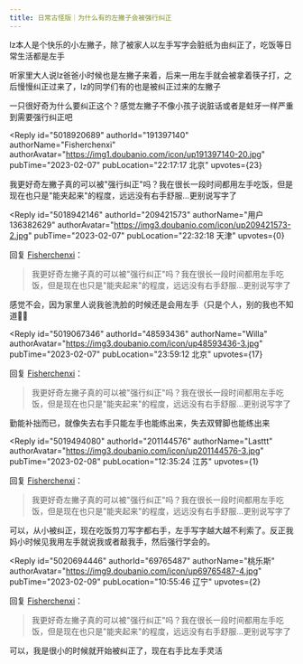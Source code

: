 ```yaml
---
title: 日常古怪版｜为什么有的左撇子会被强行纠正
---
```



<Forum groupName="古怪问题研究中心" groupUrl="https://www.douban.com/group/philosophasters/" archivedAt="2025-05-16T14:48:27.910Z">
  <Post
    id="282892128"
    title="日常古怪版｜为什么有的左撇子会被强行纠正"
    url="https://www.douban.com/group/topic/282892128/?_spm_id=MjA5NDIxNTcz"
    pubTime="2023-02-21"
    highlightUserId="191397140"
  >
lz本人是个快乐的小左撇子，除了被家人以左手写字会脏纸为由纠正了，吃饭等日常生活都是左手

听家里大人说lz爸爸小时候也是左撇子来着，后来一用左手就会被拿着筷子打，之后慢慢纠正过来了，lz的同学们有的也是被纠正过来的左撇子

一只很好奇为什么要纠正这个？感觉左撇子不像小孩子说脏话或者是蛀牙一样严重到需要强行纠正吧

<Reply
  id="5018920689"
  authorId="191397140"
  authorName="Fisherchenxi"
  authorAvatar="https://img1.doubanio.com/icon/up191397140-20.jpg"
  pubTime="2023-02-07"
  pubLocation="22:17:17 北京"
  upvotes={23}
>
我更好奇左撇子真的可以被"强行纠正"吗？我在很长一段时间都用左手吃饭，但是现在也只是"能夹起来"的程度，远远没有右手舒服...更别说写字了
</Reply>

<Reply
  id="5018942146"
  authorId="209421573"
  authorName="用户136382629"
  authorAvatar="https://img3.doubanio.com/icon/up209421573-2.jpg"
  pubTime="2023-02-07"
  pubLocation="22:32:18 天津"
  upvotes={0}
>
回复 [Fisherchenxi](https://www.douban.com/people/191397140/)：
 > 我更好奇左撇子真的可以被"强行纠正"吗？我在很长一段时间都用左手吃饭，但是现在也只是"能夹起来"的程度，远远没有右手舒服...更别说写字了

感觉不会，因为家里人说我爸洗脸的时候还是会用左手（只是个人，别的我也不知道🤷‍♀️
</Reply>

<Reply
  id="5019067346"
  authorId="48593436"
  authorName="Willa"
  authorAvatar="https://img3.doubanio.com/icon/up48593436-3.jpg"
  pubTime="2023-02-07"
  pubLocation="23:59:12 北京"
  upvotes={17}
>
回复 [Fisherchenxi](https://www.douban.com/people/191397140/)：
 > 我更好奇左撇子真的可以被"强行纠正"吗？我在很长一段时间都用左手吃饭，但是现在也只是"能夹起来"的程度，远远没有右手舒服...更别说写字了

勤能补拙而已，就像失去右手只能左手也能练出来，失去双臂脚也能练出来
</Reply>

<Reply
  id="5019494080"
  authorId="201144576"
  authorName="Lasttt"
  authorAvatar="https://img3.doubanio.com/icon/up201144576-3.jpg"
  pubTime="2023-02-08"
  pubLocation="12:35:24 江苏"
  upvotes={1}
>
回复 [Fisherchenxi](https://www.douban.com/people/191397140/)：
 > 我更好奇左撇子真的可以被"强行纠正"吗？我在很长一段时间都用左手吃饭，但是现在也只是"能夹起来"的程度，远远没有右手舒服...更别说写字了

可以，从小被纠正，现在吃饭剪刀写字都右手，左手写字越大越不利索了。反正我妈小时候见我用左手就说我或者敲我手，然后强行学会的。
</Reply>

<Reply
  id="5020694446"
  authorId="69765487"
  authorName="桃乐斯"
  authorAvatar="https://img9.doubanio.com/icon/up69765487-4.jpg"
  pubTime="2023-02-09"
  pubLocation="10:55:46 辽宁"
  upvotes={2}
>
回复 [Fisherchenxi](https://www.douban.com/people/191397140/)：
 > 我更好奇左撇子真的可以被"强行纠正"吗？我在很长一段时间都用左手吃饭，但是现在也只是"能夹起来"的程度，远远没有右手舒服...更别说写字了

可以，我是很小的时候就开始被纠正了，现在右手比左手灵活
</Reply>
  </Post>
</Forum>
